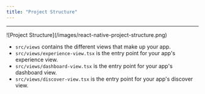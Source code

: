 ```yaml
---
title: "Project Structure"
---
```


---

<Frame>
![Project Structure](/images/react-native-project-structure.png)
</Frame>

- `src/views` contains the different views that make up your app.
- `src/views/experience-view.tsx` is the entry point for your app's experience view.
- `src/views/dashboard-view.tsx` is the entry point for your app's dashboard view.
- `src/views/discover-view.tsx` is the entry point for your app's discover view.
